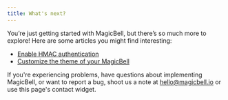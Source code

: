 ```yaml
---
title: What's next?
---
```


You’re just getting started with MagicBell, but there’s so much more to explore! Here are some articles you might find interesting:

- [Enable HMAC authentication](/docs/turn-on-hmac-authentication)
- [Customize the theme of your MagicBell](/docs/react/theme-customization)

If you're experiencing problems, have questions about implementing MagicBell, or want to report a bug, shoot us a note at hello@magicbell.io or use this page's contact widget.
